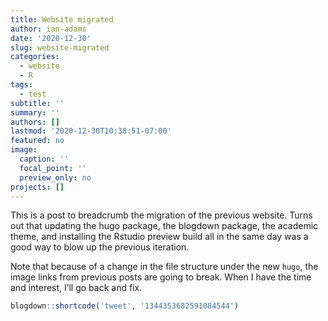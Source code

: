 ```yaml
---
title: Website migrated
author: ian-adams
date: '2020-12-30'
slug: website-migrated
categories:
  - website
  - R
tags:
  - test
subtitle: ''
summary: ''
authors: []
lastmod: '2020-12-30T10:38:51-07:00'
featured: no
image:
  caption: ''
  focal_point: ''
  preview_only: no
projects: []
---
```


This is a post to breadcrumb the migration of the previous website. Turns out that updating the hugo package, the blogdown package, the academic theme, and installing the Rstudio preview build all in the same day was a good way to blow up the previous iteration.

Note that because of a change in the file structure under the new `hugo`, the image links from previous posts are going to break. When I have the time and interest, I'll go back and fix.

```r
blogdown::shortcode('tweet', '1344353682591084544')
```


